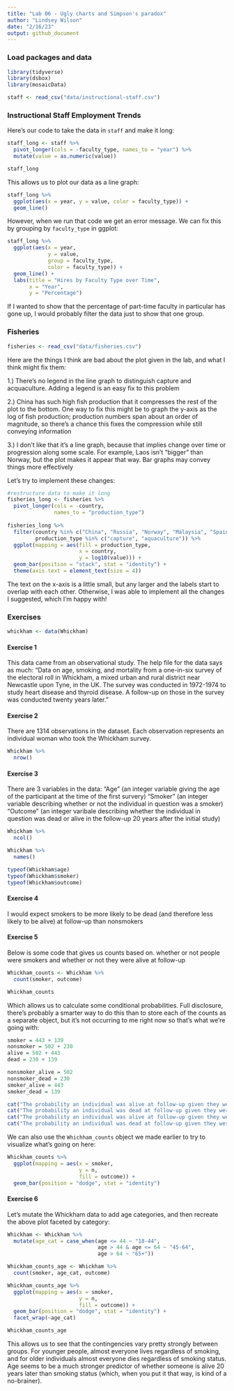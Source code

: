 ```yaml
---
title: "Lab 06 - Ugly charts and Simpson's paradox"
author: "Lindsey Wilson"
date: "2/16/23"
output: github_document
---
```


### Load packages and data

```r
library(tidyverse) 
library(dsbox)
library(mosaicData) 
```

```r
staff <- read_csv("data/instructional-staff.csv")
```
### Instructional Staff Employment Trends

Here's our code to take the data in `staff` and make it long:

```r
staff_long <- staff %>%
  pivot_longer(cols = -faculty_type, names_to = "year") %>%
  mutate(value = as.numeric(value))

staff_long
```

This allows us to plot our data as a line graph:

```r
staff_long %>%
  ggplot(aes(x = year, y = value, color = faculty_type)) +
  geom_line()
```

However, when we run that code we get an error message. We can fix this by grouping by `faculty_type` in ggplot:

```r
staff_long %>%
  ggplot(aes(x = year,
             y = value,
             group = faculty_type,
             color = faculty_type)) +
  geom_line() + 
  labs(title = "Hires by Faculty Type over Time",
       x = "Year",
       y = "Percentage")
```

If I wanted to show that the percentage of part-time faculty in particular has gone up, I would probably filter the data just to show that one group.

### Fisheries

```r
fisheries <- read_csv("data/fisheries.csv")
```
Here are the things I think are bad about the plot given in the lab, and what I think might fix them:

1.) There's no legend in the line graph to distinguish capture and acquaculture. Adding a legend is an easy fix to this problem

2.) China has such high fish production that it compresses the rest of the plot to the bottom. One way to fix this might be to graph the y-axis as the log of fish production;  production numbers span about an order of magnitude, so there's a chance this fixes the compression while still conveying information

3.) I don't like that it's a line graph, because that implies change over time or progression along some scale. For example, Laos isn't "bigger" than Norway, but the plot makes it appear that way. Bar graphs may convey things more effectively


Let's try to implement these changes:

```r
#restructure data to make it long
fisheries_long <- fisheries %>%
  pivot_longer(cols = -country,
               names_to = "production_type")
  
fisheries_long %>%
  filter(country %in% c("China", "Russia", "Norway", "Malaysia", "Spain", "Nigeria", "France", "Mauritania", "Nambia", "Ghana",  "Mozambique", "Poland", "Sierra Leone", "Laos", "Panama", "Seychelles", "Saudi Arabia"),
         production_type %in% c("capture", "aquaculture")) %>%
  ggplot(mapping = aes(fill = production_type,
                       x = country,
                       y = log10(value))) + 
  geom_bar(position = "stack", stat = "identity") +
  theme(axis.text = element_text(size = 4))
```
The text on the x-axis is a little small, but any larger and the labels start to overlap with each other. Otherwise, I was able to implement all the changes I suggested, which I'm happy with!

### Exercises

```r
whickham <- data(Whickham)
```

#### Exercise 1

This data came from an observational study. The help file for the data says as much: "Data on age, smoking, and mortality from a one-in-six survey of the electoral roll in Whickham, a mixed urban and rural district near Newcastle upon Tyne, in the UK. The survey was conducted in 1972-1974 to study heart disease and thyroid disease. A follow-up on those in the survey was conducted twenty years later."

#### Exercise 2

There are 1314 observations in the dataset. Each observation represents an individual woman who took the Whickham survey.

```r
Whickham %>%
  nrow()
```

#### Exercise 3

There are 3 variables in the data: 
"Age" (an integer variable giving the age of the participant at the time of the first survery)
"Smoker" (an integer variable describing whether or not the individual in question was a smoker)
"Outcome" (an integer varibale describing whether the individual in question was dead or alive in the follow-up 20 years after the initial study)

```r
Whickham %>%
  ncol()

Whickham %>%
  names()

typeof(Whickham$age)
typeof(Whickham$smoker)
typeof(Whickham$outcome)
```

#### Exercise 4

I would expect smokers to be more likely to be dead (and therefore less likely to be alive) at follow-up than nonsmokers

#### Exercise 5

Below is some code that gives us counts based on. whether or not people were smokers and whether or not they were alive at follow-up

```r
Whickham_counts <- Whickham %>%
  count(smoker, outcome)

Whickham_counts
```

Which allows us to calculate some conditional probabilities. Full disclosure, there's probably a smarter way to do this than to store each of the counts as a separate object, but it's not occurring to me right now so that's what we're going with:

```r
smoker = 443 + 139
nonsmoker = 502 + 230
alive = 502 + 443
dead = 230 + 139

nonsmoker_alive = 502
nonsmoker_dead = 230
smoker_alive = 443
smoker_dead = 139

cat("The probability an individual was alive at follow-up given they were a smoker is ", smoker_alive/smoker)
cat("The probability an individual was dead at follow-up given they were a smoker is ", smoker_dead/smoker)
cat("The probability an individual was alive at follow-up given they were a nonsmoker is ", nonsmoker_alive/nonsmoker)
cat("The probability an individual was dead at follow-up given they were a nonsmoker is ", nonsmoker_dead/nonsmoker)

```

We can also use the `Whichham_counts` object we made earlier to try to visualize what's going on here:

```r
Whickham_counts %>%
  ggplot(mapping = aes(x = smoker,
                       y = n,
                       fill = outcome)) + 
  geom_bar(position = "dodge", stat = "identity")
```

#### Exercise 6

Let's mutate the Whickham data to add age categories, and then recreate the above plot faceted by category:

```r
Whickham <- Whickham %>% 
  mutate(age_cat = case_when(age <= 44 ~ "18-44",
                             age > 44 & age <= 64 ~ "45-64",
                             age > 64 ~ "65+"))

Whickham_counts_age <- Whickham %>%
  count(smoker, age_cat, outcome)

Whickham_counts_age %>%
  ggplot(mapping = aes(x = smoker,
                       y = n,
                       fill = outcome)) + 
  geom_bar(position = "dodge", stat = "identity") + 
  facet_wrap(~age_cat)

Whickham_counts_age
```

This allows us to see that the contingencies vary pretty strongly between groups. For younger people, almost everyone lives regardless of smoking, and for older individuals almost everyone dies regardless of smoking status. Age seems to be a much stronger predictor of whether someone is alive 20 years later than smoking status (which, when you put it that way, is kind of a no-brainer).